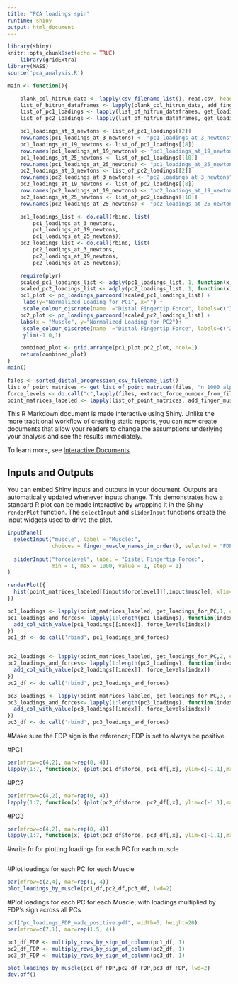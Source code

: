 ```yaml
---
title: "PCA loadings spin"
runtime: shiny
output: html_document
---
```


```r
library(shiny)
knitr::opts_chunk$set(echo = TRUE)
	library(gridExtra)
library(MASS)
source('pca_analysis.R')
```


```r
main <- function(){

	blank_col_hitrun_data <- lapply(csv_filename_list(), read.csv, header=FALSE)
	list_of_hitrun_dataframes <- lapply(blank_col_hitrun_data, add_finger_muscle_name_cols)
	list_of_pc1_loadings <- lapply(list_of_hitrun_dataframes, get_loadings_for_PC, 1)
	list_of_pc2_loadings <- lapply(list_of_hitrun_dataframes, get_loadings_for_PC, 2)

	pc1_loadings_at_3_newtons <- list_of_pc1_loadings[[2]]
	row.names(pc1_loadings_at_3_newtons) <- "pc1_loadings_at_3_newtons"
	pc1_loadings_at_19_newtons <- list_of_pc1_loadings[[8]]
	row.names(pc1_loadings_at_19_newtons) <- "pc1_loadings_at_19_newtons"
	pc1_loadings_at_25_newtons <- list_of_pc1_loadings[[10]]
	row.names(pc1_loadings_at_25_newtons) <- "pc1_loadings_at_25_newtons"
	pc2_loadings_at_3_newtons <- list_of_pc2_loadings[[2]]
	row.names(pc2_loadings_at_3_newtons) <- "pc2_loadings_at_3_newtons"
	pc2_loadings_at_19_newtons <- list_of_pc2_loadings[[8]]
	row.names(pc2_loadings_at_19_newtons) <- "pc2_loadings_at_19_newtons"
	pc2_loadings_at_25_newtons <- list_of_pc2_loadings[[10]]
	row.names(pc2_loadings_at_25_newtons) <- "pc2_loadings_at_25_newtons"

	pc1_loadings_list <- do.call(rbind, list(
		pc1_loadings_at_3_newtons,
		pc1_loadings_at_19_newtons,
		pc1_loadings_at_25_newtons))
	pc2_loadings_list <- do.call(rbind, list(
		pc2_loadings_at_3_newtons,
		pc2_loadings_at_19_newtons,
		pc2_loadings_at_25_newtons))

	require(plyr)
	scaled_pc1_loadings_list <- adply(pc1_loadings_list, 1, function(x) divide_vector_by_max_of_vectors_abs_value(x))
	scaled_pc2_loadings_list <- adply(pc2_loadings_list, 1, function(x) divide_vector_by_max_of_vectors_abs_value(x))
	pc1_plot <- pc_loadings_parcoord(scaled_pc1_loadings_list) +
	 labs(y="Normalized Loading for PC1", x="") +
	 scale_colour_discrete(name  ="Distal Fingertip Force", labels=c("3.2N", "19.2N", "25.6N")) + ylim(-1.0,1.0)
	pc2_plot <- pc_loadings_parcoord(scaled_pc2_loadings_list) +
	labs(x = "Muscle", y="Normalized Loading for PC2")+
	 scale_colour_discrete(name  ="Distal Fingertip Force", labels=c("3.2N", "19.2N", "25.6N")) +
	 ylim(-1.0,1)

	combined_plot <- grid.arrange(pc1_plot,pc2_plot, ncol=1)
	return(combined_plot)
}
main()
```


```r
files <- sorted_distal_progression_csv_filename_list()
list_of_point_matrices <- get_list_of_point_matrices(files, "n_1000_alphalen_1000/")
force_levels <- do.call("c",lapply(files, extract_force_number_from_filename_string))
point_matrices_labeled <- lapply(list_of_point_matrices, add_finger_muscle_name_cols)
```

This R Markdown document is made interactive using Shiny. Unlike the more traditional workflow of creating static reports, you can now create documents that allow your readers to change the assumptions underlying your analysis and see the results immediately. 

To learn more, see [Interactive Documents](http://rmarkdown.rstudio.com/authoring_shiny.html).

## Inputs and Outputs

You can embed Shiny inputs and outputs in your document. Outputs are automatically updated whenever inputs change.  This demonstrates how a standard R plot can be made interactive by wrapping it in the Shiny `renderPlot` function. The `selectInput` and `sliderInput` functions create the input widgets used to drive the plot.

```r
inputPanel(
  selectInput("muscle", label = "Muscle:",
              choices = finger_muscle_names_in_order(), selected = "FDP"),
  
  sliderInput("forcelevel", label = "Distal Fingertip Force:",
              min = 1, max = 1000, value = 1, step = 1)
)

renderPlot({
  hist(point_matrices_labeled[[input$forcelevel]][,input$muscle], xlim=c(0,1))
})
```

```r

pc1_loadings <- lapply(point_matrices_labeled, get_loadings_for_PC,1, center=FALSE, scale=FALSE)
pc1_loadings_and_forces<- lapply(1:length(pc1_loadings), function(index) {
  add_col_with_value(pc1_loadings[[index]], force_levels[index])
})
pc1_df <- do.call('rbind', pc1_loadings_and_forces)


pc2_loadings <- lapply(point_matrices_labeled, get_loadings_for_PC,2, center=FALSE, scale=FALSE)
pc2_loadings_and_forces<- lapply(1:length(pc2_loadings), function(index) {
  add_col_with_value(pc2_loadings[[index]], force_levels[index])
})
pc2_df <- do.call('rbind', pc2_loadings_and_forces)

pc3_loadings <- lapply(point_matrices_labeled, get_loadings_for_PC,3, center=FALSE, scale=FALSE)
pc3_loadings_and_forces<- lapply(1:length(pc3_loadings), function(index) {
  add_col_with_value(pc3_loadings[[index]], force_levels[index])
})
pc3_df <- do.call('rbind', pc3_loadings_and_forces)


```

#Make sure the FDP sign is the reference;  FDP is set to always be positive.

#PC1
```r
par(mfrow=c(4,2), mar=rep(0, 4))
lapply(1:7, function(x) {plot(pc1_df$force, pc1_df[,x], ylim=c(-1,1),main="")})
```

#PC2
```r
par(mfrow=c(4,2), mar=rep(0, 4))
lapply(1:7, function(x) {plot(pc2_df$force, pc2_df[,x], ylim=c(-1,1),main="")})
```

#PC3
```r
par(mfrow=c(4,2), mar=rep(0, 4))
lapply(1:7, function(x) {plot(pc3_df$force, pc3_df[,x], ylim=c(-1,1),main="")})
```

#write fn for plotting loadings for each PC for each muscle
```r

```

#Plot loadings for each PC for each Muscle
```r
par(mfrow=c(2,4), mar=rep(1, 4))
plot_loadings_by_muscle(pc1_df,pc2_df,pc3_df, lwd=2)
```

#Plot loadings for each PC for each Muscle; with loadings multiplied by FDP's sign across all PCs
```r
pdf("pc_loadings_FDP_made_positive.pdf", width=5, height=20)
par(mfrow=c(7,1), mar=rep(1.5, 4))

pc1_df_FDP <- multiply_rows_by_sign_of_column(pc1_df, 1)
pc2_df_FDP <- multiply_rows_by_sign_of_column(pc2_df, 1)
pc3_df_FDP <- multiply_rows_by_sign_of_column(pc3_df, 1)

plot_loadings_by_muscle(pc1_df_FDP,pc2_df_FDP,pc3_df_FDP, lwd=2)
dev.off()
```

